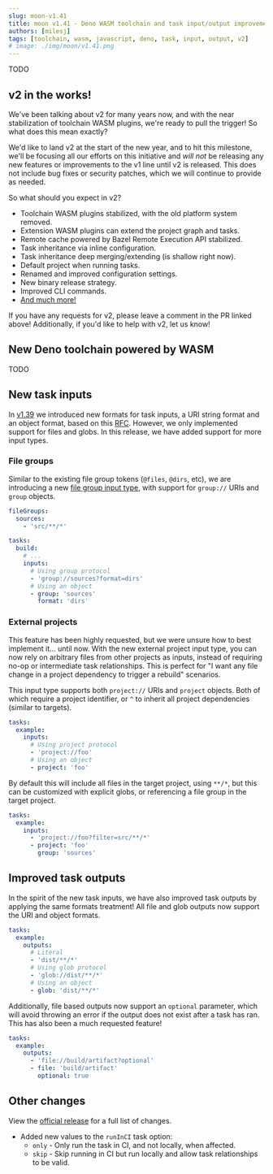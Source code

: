 ```yaml
---
slug: moon-v1.41
title: moon v1.41 - Deno WASM toolchain and task input/output improvements
authors: [milesj]
tags: [toolchain, wasm, javascript, deno, task, input, output, v2]
# image: ./img/moon/v1.41.png
---
```


TODO

<!--truncate-->

## v2 in the works!

We've been talking about v2 for many years now, and with the near stabilization of toolchain WASM
plugins, we're ready to pull the trigger! So what does this mean exactly?

We'd like to land v2 at the start of the new year, and to hit this milestone, we'll be focusing all
our efforts on this initiative and _will not_ be releasing any new features or improvements to the
v1 line until v2 is released. This does not include bug fixes or security patches, which we will
continue to provide as needed.

So what should you expect in v2?

- Toolchain WASM plugins stabilized, with the old platform system removed.
- Extension WASM plugins can extend the project graph and tasks.
- Remote cache powered by Bazel Remote Execution API stabilized.
- Task inheritance via inline configuration.
- Task inheritance deep merging/extending (is shallow right now).
- Default project when running tasks.
- Renamed and improved configuration settings.
- New binary release strategy.
- Improved CLI commands.
- [And much more!](https://github.com/moonrepo/moon/issues/1681)

If you have any requests for v2, please leave a comment in the PR linked above! Additionally, if
you'd like to help with v2, let us know!

## New Deno toolchain powered by WASM

TODO

## New task inputs

In [v1.39](./moon-v1.39) we introduced new formats for task inputs, a URI string format and an
object format, based on this [RFC](https://github.com/moonrepo/moon/issues/1985). However, we only
implemented support for files and globs. In this release, we have added support for more input
types.

### File groups

Similar to the existing file group tokens (`@files`, `@dirs`, etc), we are introducing a new
[file group input type](/docs/config/project#file-groups), with support for `group://` URIs and
`group` objects.

```yaml title="moon.yml"
fileGroups:
  sources:
    - 'src/**/*'

tasks:
  build:
    # ...
    inputs:
      # Using group protocol
      - 'group://sources?format=dirs'
      # Using an object
      - group: 'sources'
        format: 'dirs'
```

### External projects

This feature has been highly requested, but we were unsure how to best implement it... until now.
With the new external project input type, you can now rely on arbitrary files from other projects as
inputs, instead of requiring no-op or intermediate task relationships. This is perfect for "I want
any file change in a project dependency to trigger a rebuild" scenarios.

This input type supports both `project://` URIs and `project` objects. Both of which require a
project identifier, or `^` to inherit all project dependencies (similar to targets).

```yaml title="moon.yml"
tasks:
  example:
    inputs:
      # Using project protocol
      - 'project://foo'
      # Using an object
      - project: 'foo'
```

By default this will include all files in the target project, using `**/*`, but this can be
customized with explicit globs, or referencing a file group in the target project.

```yaml title="moon.yml"
tasks:
  example:
    inputs:
      - 'project://foo?filter=src/**/*'
      - project: 'foo'
        group: 'sources'
```

## Improved task outputs

In the spirit of the new task inputs, we have also improved task outputs by applying the same
formats treatment! All file and glob outputs now support the URI and object formats.

```yaml title="moon.yml"
tasks:
  example:
    outputs:
      # Literal
      - 'dist/**/*'
      # Using glob protocol
      - 'glob://dist/**/*'
      # Using an object
      - glob: 'dist/**/*'
```

Additionally, file based outputs now support an `optional` parameter, which will avoid throwing an
error if the output does not exist after a task has ran. This has also been a much requested
feature!

```yaml title="moon.yml"
tasks:
  example:
    outputs:
      - 'file://build/artifact?optional'
      - file: 'build/artifact'
        optional: true
```

## Other changes

View the [official release](https://github.com/moonrepo/moon/releases/tag/v1.41.0) for a full list
of changes.

- Added new values to the `runInCI` task option:
  - `only` - Only run the task in CI, and not locally, when affected.
  - `skip` - Skip running in CI but run locally and allow task relationships to be valid.

